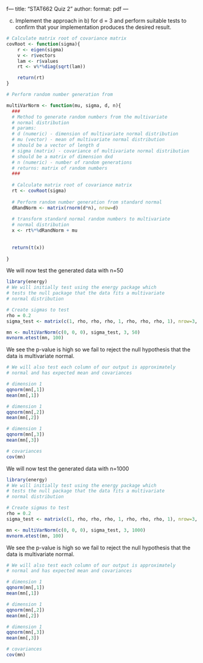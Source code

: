 f---
title: "STAT662 Quiz 2"
author: 
format: pdf
---

c) Implement the approach in b) for d = 3 and perform suitable tests to confirm that your implementation produces the desired result.

```r

# Calculate matrix root of covariance matrix
covRoot <- function(sigma){
    r <- eigen(sigma)
    v <- r$vectors
    lam <- r$values
    rt <- v%*%diag(sqrt(lam))

    return(rt)
}

# Perform random number generation from 

multiVarNorm <- function(mu, sigma, d, n){
  ###
  # Method to generate random numbers from the multivariate
  # normal distribution
  # params:
  # d (numeric) - dimension of multivariate normal distribution
  # mu (vector) - mean of multivariate normal distribution
  # should be a vector of length d
  # sigma (matrix) - covariance of multivariate normal distribution
  # should be a matrix of dimension dxd
  # n (numeric) - number of random generations
  # returns: matrix of random numbers
  ###
  
  # Calculate matrix root of covariance matrix
  rt <- covRoot(sigma)
    
  # Perform random number generation from standard normal
  dRandNorm <- matrix(rnorm(d*n), nrow=d)
  
  # transform standard normal random numbers to multivariate
  # normal distribution
  x <- rt%*%dRandNorm + mu
    
  
  return(t(x))
  
}


```

We will now test the generated data with n=50
```r
library(energy)
# We will initially test using the energy package which 
# tests the null package that the data fits a multivariate 
# normal distribution

# Create sigmas to test
rho = 0.2
sigma_test <- matrix(c(1, rho, rho, rho, 1, rho, rho, rho, 1), nrow=3, ncol=3)

mn <- multiVarNorm(c(0, 0, 0), sigma_test, 3, 50)
mvnorm.etest(mn, 100)
```
We see the p-value is high so we fail to reject the null hypothesis 
that the data is multivariate normal.
```r
# We will also test each column of our output is approximately
# normal and has expected mean and covariances 

# dimension 1
qqnorm(mn[,1])
mean(mn[,1])

# dimension 1
qqnorm(mn[,2])
mean(mn[,2])

# dimension 1
qqnorm(mn[,3])
mean(mn[,3])

# covariances
cov(mn)


```

We will now test the generated data with n=1000
```r
library(energy)
# We will initially test using the energy package which 
# tests the null package that the data fits a multivariate 
# normal distribution

# Create sigmas to test
rho = 0.2
sigma_test <- matrix(c(1, rho, rho, rho, 1, rho, rho, rho, 1), nrow=3, ncol=3)

mn <- multiVarNorm(c(0, 0, 0), sigma_test, 3, 1000)
mvnorm.etest(mn, 100)
```
We see the p-value is high so we fail to reject the null hypothesis 
that the data is multivariate normal.
```r
# We will also test each column of our output is approximately
# normal and has expected mean and covariances 

# dimension 1
qqnorm(mn[,1])
mean(mn[,1])

# dimension 1
qqnorm(mn[,2])
mean(mn[,2])

# dimension 1
qqnorm(mn[,3])
mean(mn[,3])

# covariances
cov(mn)


```
